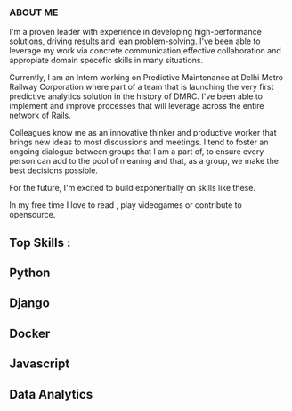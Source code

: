 ### ABOUT ME

I'm a proven leader with experience in developing high-performance solutions, driving results and lean problem-solving.
I've been able to leverage my work via concrete communication,effective collaboration and appropiate domain specefic skills in many situations.

Currently, I am an Intern working on Predictive Maintenance at  Delhi Metro Railway Corporation where part of a team that is launching the very first predictive analytics solution in the history of DMRC.
I've been able to implement and improve processes that will leverage across the entire network of Rails.

Colleagues know me as an innovative thinker and productive worker that brings new ideas to most discussions and meetings. I tend to foster an ongoing dialogue between groups that I am a part of, to ensure every person can add to the pool of meaning and that, as a group, we make the best decisions possible.

For the future, I'm excited to build exponentially on skills like these.

In my free time I love to read , play videogames or contribute to opensource.


  ## Top Skills :

<div style={{ padding: '10px 30px', backgroundColor: 'yellow' }}>
  <h2>Python</h2>
</div>
<div style={{ padding: '10px 30px', backgroundColor: 'green' }}>
  <h2>Django</h2>
</div>
<div style={{ padding: '10px 30px', backgroundColor: 'lightblue' }}>
  <h2>Docker</h2>
</div>
<div style={{ padding: '10px 30px', backgroundColor: 'tomato' }}>
  <h2>Javascript</h2>
</div>
<div style={{ padding: '10px 30px', backgroundColor: 'orange' }}>
  <h2>Data Analytics</h2>
</div>


